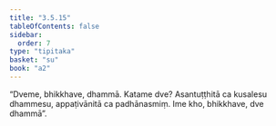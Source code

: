 ```yaml
---
title: "3.5.15"
tableOfContents: false
sidebar:
  order: 7
type: "tipitaka"
basket: "su"
book: "a2"
---
```



<DynamicBreadcrumb />

<Division number="178" book="a2">

<Paragraph number="271" book="a2">
“Dveme, bhikkhave, dhammā. Katame dve? Asantuṭṭhitā ca kusalesu dhammesu, appaṭivānitā ca padhānasmiṃ. Ime kho, bhikkhave, dve dhammā”.
</Paragraph>
</Division>